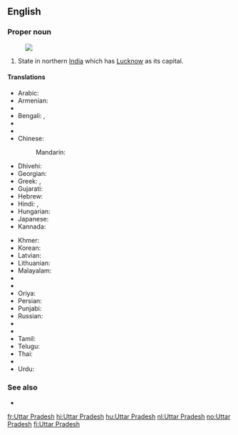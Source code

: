 ==English==
{{wikipedia}}

===Proper noun===
{{en-proper noun|head=[[Uttar]] [[Pradesh]]}}
[[Image:Uttar Pradesh in India (disputed hatched).svg|thumb|]]

# State in northern [[India]] which has [[Lucknow]] as its capital.

====Translations====
{{trans-top|state}}
* Arabic: {{t-|ar|أتر برديش|m|tr='uttar bradīš}}
* Armenian: {{t-|hy|Ուտտար Պրադեշ|tr=Uttar Pradeš}}
* {{trreq|as}}
* Bengali: {{t-|bn|উত্তরপ্রদেশ|sc=Beng|tr=uttarpradēś}}, {{t-|bn|উত্তর প্রদেশ|sc=Beng|tr=uttar pradēś}}
* {{trreq|bg}}
* {{trreq|hne}}
* Chinese:
*: Mandarin: {{t|cmn|北方邦|tr=Běifāng-bāng|sc=Hani}}
* Dhivehi: {{t-|dv|އުއްތަރު ޕްރަދޭޝް|sc=Thaa|tr=‘u‘taru pradēš}}
* Georgian: {{t-|ka|უტარ-პრადეში|sc=Geor}}
* Greek: {{t-|el|Ούταρ Πραντές|sc=Grek|tr=Oútar Pradés}}, {{t-|el|Ούτταρ Πραντές|sc=Grek|tr=Oúttar Pradés}}
* Gujarati: {{t-|gu|ઉત્તર પ્રદેશ|sc=Gujr|tr=uttar pradēś}}
* Hebrew: {{t-|he|אוטר פראדש}}
* Hindi: {{t+|hi|उत्तर प्रदेश|tr=uttar pradeś}}, {{qualifier|abbreviation}} {{t-|hi|उ॰ प्र॰|sc=Deva}}
* Hungarian: {{t-|hu|Uttar Prades}}
* Japanese: {{t-|ja|ウッタル・プラデーシュ|tr=Uttaru-Puradēshu}}
* Kannada: {{t-|kn|ಉತ್ತರ ಪ್ರದೇಶ|sc=Knda|tr=uttara pradēśa}}
{{trans-mid}}
* Khmer: {{t-|km|ឧត្តរប្រទេឝ|sc=Khmr|tr=uttara prɑtɛɛsh}}
* Korean: {{t-|ko|우타르프라데시|tr=Utareupeuradesi|sc=Hang}}
* Latvian: {{t-|lv|Utarpradēša}}
* Lithuanian: {{t-|lt|Utar Pradešas}}
* Malayalam: {{t-|ml|ഉത്തർ‌പ്രദേശ്|sc=Mlym|tr=uttarpradēś}}
* {{trreq|mr}}
* {{trreq|lus}}
* Oriya: {{t-|or|ଉତ୍ତର ପ୍ରଦେଶ|sc=Orya|tr=uttar pradēś}}
* Persian: {{t-|fa|اوتار پرادش}}
* Punjabi: {{t-|pa|ਉੱਤਰ ਪ੍ਰਦੇਸ਼|sc=Guru|tr=utar pradēś}}
* Russian: {{t-|ru|Уттар-Прадеш|m|tr=Uttár-Pradéš}}
* {{trreq|sat}}
* {{trreq|sip}}
* Tamil: {{t-|ta|உத்தரப் பிரதேசம்|sc=Taml|tr=uttarap piratēcam}}
* Telugu: {{t+|te|ఉత్తర ప్రదేశ్|sc=Telu|tr=uttara pradēś}}
* Thai: {{t-|th|รัฐอุตตรประเทศ|tr=rát uttòróbpràtâyt}}
* {{trreq|uk}}
* Urdu: {{t-|ur|اتر پردیش|tr=uttar pradeś}}
{{trans-bottom}}

===See also===
* {{list:states of India/en}}

[[fr:Uttar Pradesh]]
[[hi:Uttar Pradesh]]
[[hu:Uttar Pradesh]]
[[nl:Uttar Pradesh]]
[[no:Uttar Pradesh]]
[[fi:Uttar Pradesh]]